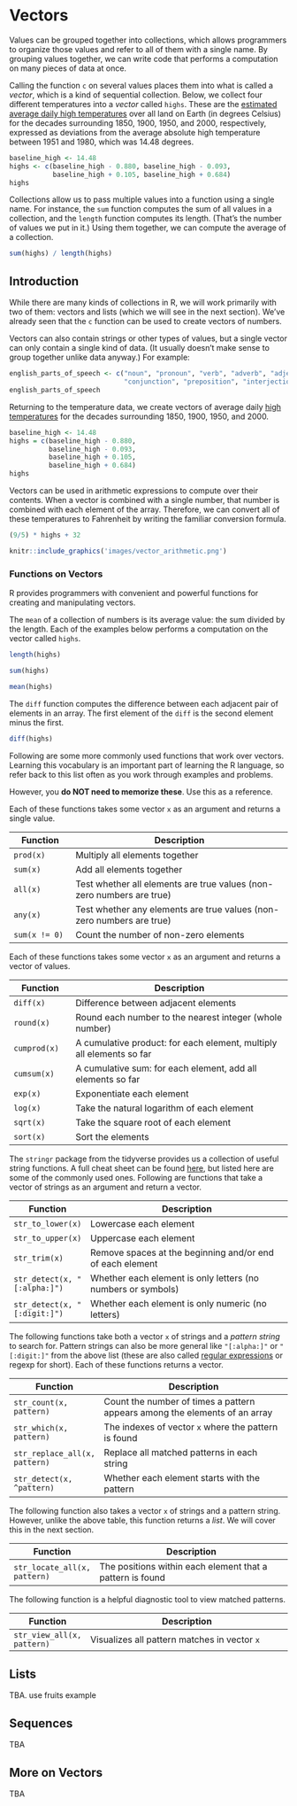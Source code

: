 # Vectors

Values can be grouped together into collections, which allows programmers to organize those values and refer to all of them with a single name. By grouping values together, we can write code that performs a computation on many pieces of data at once.

Calling the function `c` on several values places them into what is called a *vector*, which is a kind of sequential collection. Below, we collect four different temperatures into a *vector* called `highs`. These are the [estimated average daily high temperatures](http://berkeleyearth.lbl.gov/regions/global-land) over all land on Earth (in degrees Celsius) for the decades surrounding 1850, 1900, 1950, and 2000, respectively, expressed as deviations from the average absolute high temperature between 1951 and 1980, which was 14.48 degrees.

```r
baseline_high <- 14.48
highs <- c(baseline_high - 0.880, baseline_high - 0.093,
           baseline_high + 0.105, baseline_high + 0.684)
highs
```

Collections allow us to pass multiple values into a function using a single name. For instance, the `sum` function computes the sum of all values in a collection, and the `length` function computes its length. (That's the number of values we put in it.) Using them together, we can compute the average of a collection.

```r
sum(highs) / length(highs)
```

## Introduction

While there are many kinds of collections in R, we will work primarily with two of them: vectors and lists (which we will see in the next section). We've already seen that the `c` function can be used to create vectors of numbers.

Vectors can also contain strings or other types of values, but a single vector can only contain a single kind of data. (It usually doesn't make sense to group together unlike data anyway.) For example:

```r
english_parts_of_speech <- c("noun", "pronoun", "verb", "adverb", "adjective", 
                             "conjunction", "preposition", "interjection")
english_parts_of_speech
```

Returning to the temperature data, we create vectors of average daily [high temperatures](http://berkeleyearth.lbl.gov/auto/Regional/TMAX/Text/global-land-TMAX-Trend.txt) for the decades surrounding 1850, 1900, 1950, and 2000.

```r
baseline_high <- 14.48
highs = c(baseline_high - 0.880, 
          baseline_high - 0.093,
          baseline_high + 0.105, 
          baseline_high + 0.684)
highs
```

Vectors can be used in arithmetic expressions to compute over their contents. When a vector is combined with a single number, that number is combined with each element of the array. Therefore, we can convert all of these temperatures to Fahrenheit by writing the familiar conversion formula.

```r
(9/5) * highs + 32
```

```r
knitr::include_graphics('images/vector_arithmetic.png')
```

### Functions on Vectors

R provides programmers with convenient and powerful functions for creating and manipulating vectors. 

The `mean` of a collection of numbers is its average value: the sum divided by the length. Each of the examples below performs a computation on the vector called `highs`.

```r
length(highs)
```

```r
sum(highs)
```

```r
mean(highs)
```

The `diff` function computes the difference between each adjacent pair of elements in an array. The first element of the `diff` is the second element minus the first. 

```r
diff(highs)
```

Following are some more commonly used functions that work over vectors.  Learning this vocabulary is an important part of learning the R language, so refer back to this list often as you work through examples and problems. 

However, you **do NOT need to memorize these**.  Use this as a reference.

Each of these functions takes some vector `x` as an argument and returns a single value.

| **Function**       | Description                                                          |
|--------------------|----------------------------------------------------------------------|
| `prod(x)`          | Multiply all elements together                                          |
| `sum(x)`           | Add all elements together                                               |
| `all(x)`           | Test whether all elements are true values (non-zero numbers are true)   |
| `any(x)`           | Test whether any elements are true values (non-zero numbers are true)   |
| `sum(x != 0)`      | Count the number of non-zero elements                                   |

Each of these functions takes some vector `x` as an argument and returns a vector of values.

| **Function**       | Description                                                          |
|--------------------|----------------------------------------------------------------------|
| `diff(x)`          | Difference between adjacent elements                                 |
| `round(x)`         | Round each number to the nearest integer (whole number)              |
| `cumprod(x)`       | A cumulative product: for each element, multiply all elements so far |
| `cumsum(x)`        | A cumulative sum: for each element, add all elements so far          |
| `exp(x)`           | Exponentiate each element                                            |
| `log(x)`           | Take the natural logarithm of each element                           |
| `sqrt(x)`          | Take the square root of each element                                 |
| `sort(x)`          | Sort the elements                                                    |


The `stringr` package from the tidyverse provides us a collection of useful string functions. A full cheat sheet can be found [here](https://evoldyn.gitlab.io/evomics-2018/ref-sheets/R_strings.pdf), but listed here are some of the commonly used ones. Following are functions that take a vector of strings as an argument and return a vector.

| **Function**        | **Description**                                              |
|---------------------|--------------------------------------------------------------|
| `str_to_lower(x)`     | Lowercase each element                                       |
| `str_to_upper(x)`     | Uppercase each element                                       |
| `str_trim(x)`       | Remove spaces at the beginning and/or end of each element        |
| `str_detect(x, "[:alpha:]")`   | Whether each element is only letters (no numbers or symbols) |
| `str_detect(x, "[:digit:]")`  | Whether each element is only numeric (no letters)             |

The following functions take both a vector `x` of strings and a *pattern string* to search for. Pattern strings can also be more general like `"[:alpha:]"` or `"[:digit:]"` from the above list (these are also called [regular expressions](https://rstudio.com/wp-content/uploads/2016/09/RegExCheatsheet.pdf) or regexp for short). Each of these functions returns a vector.

| **Function**         | **Description**                                                                  |
|----------------------|----------------------------------------------------------------------------------|
| `str_count(x, pattern)`     | Count the number of times a pattern appears among the elements of an array |
| `str_which(x, pattern)`      | The indexes of vector `x` where the pattern is found                    |
| `str_replace_all(x, pattern)`| Replace all matched patterns in each string |
| `str_detect(x, ^pattern)` | Whether each element starts with the pattern |

The following function also takes a vector `x` of strings and a pattern string. However, unlike the above table, this function returns a *list*. We will cover this in the next section. 

| **Function**         | **Description**                                                                  |
|----------------------|----------------------------------------------------------------------------------|
| `str_locate_all(x, pattern)` | The positions within each element that a pattern is found                |


The following function is a helpful diagnostic tool to view matched patterns.  

| **Function**         | **Description**                                                                  |
|----------------------|----------------------------------------------------------------------------------|
| `str_view_all(x, pattern)` | Visualizes all pattern matches in vector `x`                |


## Lists 

TBA. use fruits example

## Sequences

TBA


## More on Vectors

TBA



